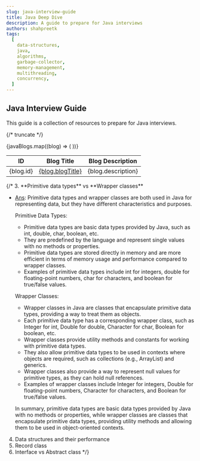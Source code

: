 ```yaml
---
slug: java-interview-guide
title: Java Deep Dive
description: A guide to prepare for Java interviews
authors: shahpreetk
tags:
  [
    data-structures,
    java,
    algorithms,
    garbage-collector,
    memory-management,
    multithreading,
    concurrency,
  ]
---
```



## Java Interview Guide

This guide is a collection of resources to prepare for Java interviews.

{/* truncate */}

<table>
  <thead>
    <tr>
      <th>ID</th>
      <th>Blog Title</th>
      <th>Blog Description</th>
    </tr>
  </thead>
  <tbody>
    {javaBlogs.map((blog) => (
      <tr key={blog.id}>
        <td>{blog.id}</td>
        <td>
          <a href={blog.link}> {blog.blogTitle} </a>
        </td>
        <td>{blog.description}</td>
      </tr>
    ))}
  </tbody>
</table>
{/*
3. **Primitive data types** vs **Wrapper classes**

- <u>Ans</u>: Primitive data types and wrapper classes are both used in Java for
  representing data, but they have different characteristics and purposes.

  Primitive Data Types:

  - Primitive data types are basic data types provided by Java, such as int, double, char, boolean, etc.
  - They are predefined by the language and represent single values with no methods or properties.
  - Primitive data types are stored directly in memory and are more efficient in terms of memory usage and performance compared to wrapper classes.
  - Examples of primitive data types include int for integers, double for floating-point numbers, char for characters, and boolean for true/false values.

  Wrapper Classes:

  - Wrapper classes in Java are classes that encapsulate primitive data types, providing a way to treat them as objects.
  - Each primitive data type has a corresponding wrapper class, such as Integer for int, Double for double, Character for char, Boolean for boolean, etc.
  - Wrapper classes provide utility methods and constants for working with primitive data types.
  - They also allow primitive data types to be used in contexts where objects are required, such as collections (e.g., ArrayList) and generics.
  - Wrapper classes also provide a way to represent null values for primitive types, as they can hold null references.
  - Examples of wrapper classes include Integer for integers, Double for floating-point numbers, Character for characters, and Boolean for true/false values.

  In summary, primitive data types are basic data types provided by Java with no methods or properties, while wrapper classes are classes that encapsulate primitive data types, providing utility methods and allowing them to be used in object-oriented contexts.

4. Data structures and their performance
5. Record class
6. Interface vs Abstract class
   \*/}
